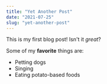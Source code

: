 ```yaml
---
title: "Yet Another Post"
date: "2021-07-25"
slug: "yet-another-post"
---
```


This is my first blog post! Isn't it _great_?

Some of my **favorite** things are:

- Petting dogs
- Singing
- Eating potato-based foods
